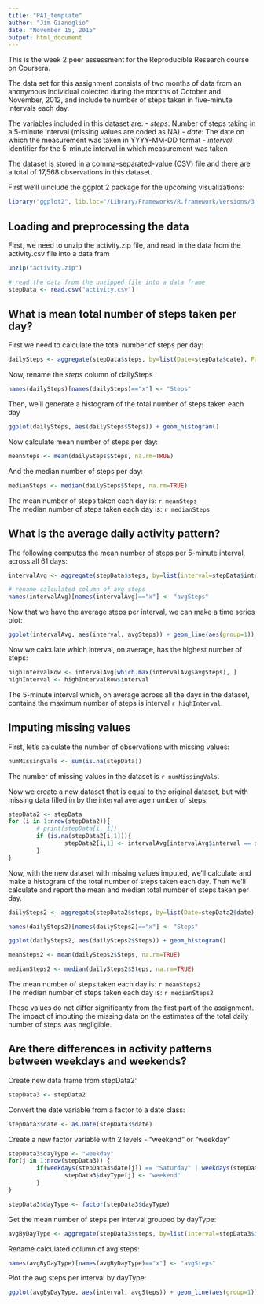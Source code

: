 ```yaml
---
title: "PA1_template"
author: "Jim Gianoglio"
date: "November 15, 2015"
output: html_document
---
```


This is the week 2 peer assessment for the Reproducible Research course on Coursera.

The data set for this assignment consists of two months of data from an anonymous individual colected during the months of October and November, 2012, and include te number of steps taken in five-minute intervals each day.

The variables included in this dataset are:
- *steps*: Number of steps taking in a 5-minute interval (missing values are coded as NA)
- *date*: The date on which the measurement was taken in YYYY-MM-DD format
- *interval*: Identifier for the 5-minute interval in which measurement was taken

The dataset is stored in a comma-separated-value (CSV) file and there are a total of 17,568 observations in this dataset.

First we'll uinclude the ggplot 2 package for the upcoming visualizations:

```r
library("ggplot2", lib.loc="/Library/Frameworks/R.framework/Versions/3.1/Resources/library")
```

## Loading and preprocessing the data

First, we need to unzip the activity.zip file, and read in the data from the activity.csv file into a data fram

```r
unzip("activity.zip")

# read the data from the unzipped file into a data frame
stepData <- read.csv("activity.csv")
```


## What is mean total number of steps taken per day?

First we need to calculate the total number of steps per day:
```r
dailySteps <- aggregate(stepData$steps, by=list(Date=stepData$date), FUN=sum)
```

Now, rename the *steps* column of dailySteps
```r
names(dailySteps)[names(dailySteps)=="x"] <- "Steps"
```

Then, we'll generate a histogram of the total number of steps taken each day
```r
ggplot(dailySteps, aes(dailySteps$Steps)) + geom_histogram()
```

Now calculate mean number of steps per day:
```r
meanSteps <- mean(dailySteps$Steps, na.rm=TRUE)
```

And the median number of steps per day:
```r
medianSteps <- median(dailySteps$Steps, na.rm=TRUE)
```

The mean number of steps taken each day is: `r meanSteps`  
The median number of steps taken each day is: `r medianSteps`

## What is the average daily activity pattern?

The following computes the mean number of steps per 5-minute interval, across all 61 days:
```r
intervalAvg <- aggregate(stepData$steps, by=list(interval=stepData$interval), FUN = mean, na.rm = TRUE)

# rename calculated column of avg steps
names(intervalAvg)[names(intervalAvg)=="x"] <- "avgSteps"
```

Now that we have the average steps per interval, we can make a time series plot:
```r
ggplot(intervalAvg, aes(interval, avgSteps)) + geom_line(aes(group=1))
```

Now we calculate which interval, on average, has the highest number of steps:
```r
highIntervalRow <- intervalAvg[which.max(intervalAvg$avgSteps), ]
highInterval <- highIntervalRow$interval
```

The 5-minute interval which, on average across all the days in the dataset, contains the maximum number of steps is interval `r highInterval`.

## Imputing missing values

First, let's calculate the number of observations with missing values:
```r
numMissingVals <- sum(is.na(stepData))
```

The number of missing values in the dataset is `r numMissingVals`.

Now we create a new dataset that is equal to the original dataset, but with missing data filled in by the interval average number of steps:
```r
stepData2 <- stepData
for (i in 1:nrow(stepData2)){
        # print(stepData[i, 1])
        if (is.na(stepData2[i,1])){
                stepData2[i,1] <- intervalAvg[intervalAvg$interval == stepData2[i,3],2]
        }
}
```

Now, with the new dataset with missing values imputed, we'll calculate and make a histogram of the total number of steps taken each day. Then we'll calculate and report the mean and median total number of steps taken per day.

```r
dailySteps2 <- aggregate(stepData2$steps, by=list(Date=stepData2$date), FUN=sum)

names(dailySteps2)[names(dailySteps2)=="x"] <- "Steps"

ggplot(dailySteps2, aes(dailySteps2$Steps)) + geom_histogram()

meanSteps2 <- mean(dailySteps2$Steps, na.rm=TRUE)

medianSteps2 <- median(dailySteps2$Steps, na.rm=TRUE)
```

The mean number of steps taken each day is: `r meanSteps2`  
The median number of steps taken each day is: `r medianSteps2`

These values do not differ significanty from the first part of the assignment. The impact of imputing the missing data on the estimates of the total daily number of steps was negligible.

## Are there differences in activity patterns between weekdays and weekends?

Create new data frame from stepData2:
```r
stepData3 <- stepData2
```

Convert the date variable from a factor to a date class:
```r
stepData3$date <- as.Date(stepData3$date)
```

Create a new factor variable with 2 levels - "weekend" or "weekday"
```r
stepData3$dayType <- "weekday"
for(j in 1:nrow(stepData3)) {
        if(weekdays(stepData3$date[j]) == "Saturday" | weekdays(stepData3$date[j]) == "Sunday") {
                stepData3$dayType[j] <- "weekend"
        }
}

stepData3$dayType <- factor(stepData3$dayType)
```

Get the mean number of steps per interval grouped by dayType:
```r
avgByDayType <- aggregate(stepData3$steps, by=list(interval=stepData3$interval, dayType=stepData3$dayType), FUN = mean)
```

Rename calculated column of avg steps:
```r
names(avgByDayType)[names(avgByDayType)=="x"] <- "avgSteps"
```

Plot the avg steps per interval by dayType:
```r
ggplot(avgByDayType, aes(interval, avgSteps)) + geom_line(aes(group=1))+facet_wrap(~dayType, nrow=1)
```
